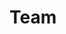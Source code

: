 # Team

<TeamMember
    name="Brenda Rosser"
    role="Science Lead"
    instition="GNS Science"
/>

<TeamMember
    name="Mark Bloomberg"
    role="Adjunct Senior Fellow"
    instition="Te Kura Ngahere New Zealand School of Forestry University of Canterbury"
/>

<TeamMember
    name="Andrew Holdaway"
    role="Adjunct Senior Fellow"
    instition="Te Kura Ngahere New Zealand School of Forestry University of Canterbury"
/>

<TeamMember
    name="Pete Watt"
    role="Head Of Resource Monitoring"
    instition="Indufor"
/>

<TeamMember
    name="Blaine Western"
    role="Head of Design and Interaction"
    instition="GeoInsight"
/>
  
<TeamMember
    name="Mark Spencer"
    role="Director Operations Manager"
    instition="GeoInsight"
/>

<TeamMember
    name="Rob Besaans"
    role="Director Geospatial & Software Lead"
    instition="GeoInsight"
/>
